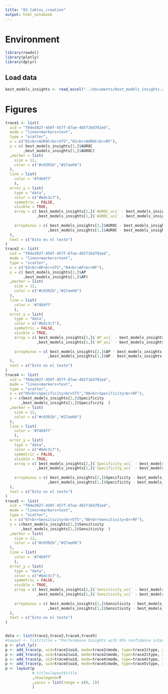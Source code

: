---
title: "03_tables_creation"
output: html_notebook
---


# Environment
```{r}
library(readxl)
library(plotly)
library(dplyr)
```

## Load data
```{r}
best_models_insights <- read_excel("../documents/best_models_insights.xlsx")
```

# Figures

```{r}
trace1 <- list(
  uid = "f04e3027-450f-457f-87ae-4b5f16d781ed", 
  mode = "lines+markers+text", 
  type = "scatter", 
  x = c("01<br>AUROC<br>STS","02<br>AUROC<br>RF"), 
  y = c( best_models_insights[2,]$AUROC
        ,best_models_insights[1,]$AUROC)
  ,marker = list(
    size = 12, 
    color = c("#c0392b","#27ae60")
  ),
  line = list(
    color = '#74b9ff'
    ),
  error_y = list(
    type = "data",
    color = c("#bdc3c7"), 
    symmetric = FALSE,
    visible = TRUE, 
    array = c( best_models_insights[2,]$`AUROC_uci` - best_models_insights[2,]$AUROC
              ,best_models_insights[1,]$`AUROC_uci` - best_models_insights[1,]$AUROC),
    
    arrayminus = c( best_models_insights[2,]$AUROC - best_models_insights[2,]$`AUROC_lci`
                   ,best_models_insights[1,]$AUROC - best_models_insights[1,]$`AUROC_lci`)
  ), 
  text = c("Esto es el texto")
)
trace2 <- list(
  uid = "f04e3027-450f-457f-87ae-4b5f16d781ed", 
  mode = "lines+markers+text", 
  type = "scatter", 
  x = c("03<br>AP<br>STS","04<br>AP<br>RF"), 
  y = c( best_models_insights[2,]$AP
        ,best_models_insights[1,]$AP)
  ,marker = list(
    size = 12, 
    color = c("#c0392b","#27ae60")
  ),
  line = list(
    color = '#74b9ff'
    ), 
  error_y = list(
    type = "data", 
    color = c("#bdc3c7"), 
    symmetric = FALSE,
    visible = TRUE, 
    array = c( best_models_insights[2,]$`AP_uci` - best_models_insights[2,]$AP
              ,best_models_insights[1,]$`AP_uci` - best_models_insights[1,]$AP),
    
    arrayminus = c( best_models_insights[2,]$AP - best_models_insights[2,]$`AP_lci`
                   ,best_models_insights[1,]$AP - best_models_insights[1,]$`AP_lci`)
  ), 
  text = c("Esto es el texto")
)
trace4 <- list(
  uid = "f04e3027-450f-457f-87ae-4b5f16d781ed", 
  mode = "lines+markers+text", 
  type = "scatter", 
  x = c("05<br>Specificity<br>STS","06<br>Specificity<br>RF"), 
  y = c(best_models_insights[2,]$Specificity
       ,best_models_insights[1,]$Specificity  )
  ,marker = list(
    size = 12, 
    color = c("#c0392b","#27ae60")
  ),
  line = list(
    color = '#74b9ff'
    ), 
  error_y = list(
    type = "data", 
    color = c("#bdc3c7"), 
    symmetric = FALSE,
    visible = TRUE, 
    array = c( best_models_insights[2,]$`Specificity_uci` - best_models_insights[2,]$Specificity
              ,best_models_insights[1,]$`Specificity_uci` - best_models_insights[1,]$Specificity),
    
    arrayminus = c( best_models_insights[2,]$Specificity - best_models_insights[2,]$`Specificity_lci`
                   ,best_models_insights[1,]$Specificity - best_models_insights[1,]$`Specificity_lci`)
  ), 
  text = c("Esto es el texto")
)
trace5 <- list(
  uid = "f04e3027-450f-457f-87ae-4b5f16d781ed", 
  mode = "lines+markers+text", 
  type = "scatter", 
  x = c("07<br>Sensitivity<br>STS","08<br>Sensitivity<br>RF"), 
  y = c(best_models_insights[2,]$Sensitivity
       ,best_models_insights[1,]$Sensitivity  )
  ,marker = list(
    size = 12, 
    color = c("#c0392b","#27ae60")
  ),
  line = list(
    color = '#74b9ff'
    ), 
  error_y = list(
    type = "data", 
    color = c("#bdc3c7"), 
    symmetric = FALSE,
    visible = TRUE, 
    array = c( best_models_insights[2,]$`Sensitivity_uci` - best_models_insights[2,]$Sensitivity
              ,best_models_insights[1,]$`Sensitivity_uci` - best_models_insights[1,]$Sensitivity),
    
    arrayminus = c( best_models_insights[2,]$Sensitivity - best_models_insights[2,]$`Sensitivity_lci`
                   ,best_models_insights[1,]$Sensitivity - best_models_insights[1,]$`Sensitivity_lci`)
  ), 
  text = c("Esto es el texto")
)


data <- list(trace1,trace2,trace4,trace5)
#layout <- list(title = "Performance Insights with 95% confidence interval")
p <- plot_ly()
p <- add_trace(p, uid=trace1$uid, mode=trace1$mode, type=trace1$type, x=trace1$x, y=trace1$y, marker=trace1$marker, line=trace1$line, error_y=trace1$error_y, text=paste(trace1$y,' CI [',trace1$y-trace1$error_y$arrayminus,',',trace1$y+trace1$error_y$array,']',sep = '') ,textposition = 'right')
p <- add_trace(p, uid=trace2$uid, mode=trace2$mode, type=trace2$type, x=trace2$x, y=trace2$y, marker=trace2$marker, line=trace2$line, error_y=trace2$error_y, text=paste(trace2$y,' CI [',trace2$y-trace2$error_y$arrayminus,',',trace2$y+trace2$error_y$array,']',sep = '') ,textposition = 'right')
p <- add_trace(p, uid=trace4$uid, mode=trace4$mode, type=trace4$type, x=trace4$x, y=trace4$y, marker=trace4$marker, line=trace4$line, error_y=trace4$error_y, text=paste(trace4$y,' CI [',trace4$y-trace4$error_y$arrayminus,',',trace4$y+trace4$error_y$array,']',sep = '') ,textposition = 'right')
p <- add_trace(p, uid=trace5$uid, mode=trace5$mode, type=trace5$type, x=trace5$x, y=trace5$y, marker=trace5$marker, line=trace5$line, error_y=trace5$error_y, text=paste(trace5$y,' CI [',trace5$y-trace5$error_y$arrayminus,',',trace5$y+trace5$error_y$array,']',sep = '') ,textposition = 'left')
p <- layout(p 
            #,title=layout$title
            ,showlegend=T
            ,yaxis = list(range = c(0, 1))
            )
```

